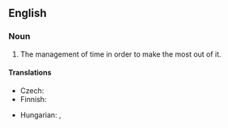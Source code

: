 ==English==
{{wikipedia}}

===Noun===
{{infl|en|noun|head=[[time]] [[management]]}}

# The management of time in order to make the most out of it.

====Translations====
{{trans-top|management of time}}
* Czech: {{t-|cs|řízení času|n}}
* Finnish: {{t|fi|ajanhallinta}}
{{trans-mid}}
* Hungarian: {{t-|hu|időbeosztás}}, {{t-|hu|időgazdálkodás}}
{{trans-bottom}}